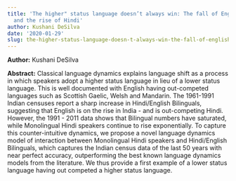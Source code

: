 ```yaml
---
title: 'The higher" status language doesn’t always win: The fall of English in India
  and the rise of Hindi'
author: Kushani DeSilva
date: '2020-01-29'
slug: the-higher-status-language-doesn-t-always-win-the-fall-of-english-in-india-and-the-rise-of-hindi
---
```

**Author:** Kushani DeSilva

**Abstract:**
Classical language dynamics explains language shift as a process in which speakers adopt a higher status language in lieu of a lower status language. This is well documented with English having out-competed languages such as Scottish Gaelic, Welsh and Mandarin. The 1961-1991 Indian censuses report a sharp increase in Hindi/English Bilinguals, suggesting that English is on the rise in India - and is out-competing Hindi. However, the 1991 - 2011 data shows that Bilingual numbers have saturated, while Monolingual Hindi speakers continue to rise exponentially. To capture this counter-intuitive dynamics, we propose a novel language dynamics model of interaction between Monolingual Hindi speakers and Hindi/English Bilinguals, which captures the Indian census data of the last 50 years with near perfect accuracy, outperforming the best known language dynamics models from the literature. We thus provide a first example of a lower status language having out competed a higher status language.

